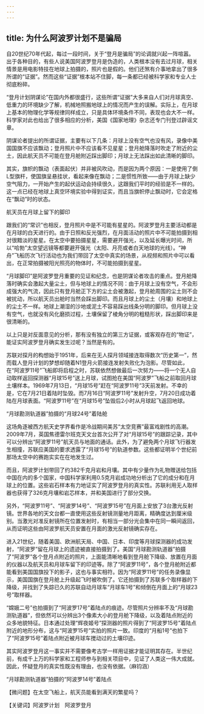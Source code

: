 ```yaml
---
---
---
```

title: 为什么阿波罗计划不是骗局
---




自20世纪70年代起，每过一段时间，关于“登月是骗局”的论调就兴起一阵喧嚣。出于各种目的，有些人说美国阿波罗登月是伪造的，人类根本没有去过月球，相关情景是用电影特技在地球上拍摄的，照片也是假的。他们还煞有介事地拿出了很多所谓的“证据”。然而这些“证据”根本站不住脚，每一条都已经被科学家和专业人士彻底粉碎。

“登月计划阴谋论”在国内外都很盛行，这些所谓“证据”大多来自人们对月球真空、低重力的环境缺少了解，机械地照搬地球上的情况而产生的误解。实际上，在月球上基本的物理化学等规律同样成立，只是具体环境条件不同，表现也会大不一样。科学家对此也给出了很多相应的分析，美国《国家地理》杂志还专门刊登过辟谣文章。



阴谋论者提出的所谓证据，主要有以下几条：月球上没有空气也没有风，录像中美国国旗不应该飘动；登月照片中不应该看不见星星；登月舱降落时吹走了附近的尘土，因此航天员不可能在登月舱附近踩出脚印；月球上无法踩出如此清晰的脚印。

其实，旗帜的飘动（表面起伏）并非被风吹动，而是因为两个原因：一是使用了倒L型旗杆，使国旗呈悬挂状，看起来像在飘动；二是惯性所致——由于月球上缺少空气阻力，一开始产生的起伏运动会持续很久，这跟我们平时的经验是不一样的。这一点已经在地球上真空环境实验中得到证实，而且当旗帜停止飘动时，它会定格在“飘动”时的状态。

航天员在月球上留下的脚印



跟我们的“常识”也相反，登月照片中是不可能有星星的。阿波罗登月主要活动都是在月球的白天进行的。由于日照和反光强烈，在月面活动的照片中不可能拍摄到相对很黯淡的星星。在太空中要拍摄星星，需要避开强光，以及延长曝光时间，所以“哈勃”太空望远镜等都要避开强光（太阳、月亮或者白天地球的光线）。“神舟”飞船历次飞行活动也为我们带回了太空中真实的场景，从视频和照片中可以看出，在正常拍摄被阳光照亮的物体时，不可能拍摄到星星。

“月球脚印”是阿波罗登月重要的见证和纪念，也是阴谋论者攻击的重点。登月舱降落时确实会激起大量尘土，但与地球上的情况不同：由于月球上没有空气，不会形成强大的气流，因此只有登月舱正下方的尘土会被激起，登月舱周围的尘土则不会被扰动，所以航天员出舱时当然会踩出脚印。而且月球上的尘土（月壤）和地球上的尘土不一样。地球上潮湿的沙地或泥土不容易踩出线条分明的脚印。但月球上没有空气，也就没有风化磨损过程，土壤保留了棱角分明的粗糙形状，踩出脚印来是很清晰的。

以上只是对反面意见的分析，那有没有独立的第三方证据，或客观存在的“物证”，能证实阿波罗登月确实发生过呢？当然是有的。

苏联对探月的构想始于1951年，后来在无人探月领域接连取得数次“历史第一”，然而载人登月计划的梦想却随着N1登月火箭接连发射失败化为泡影。尽管如此，在“阿波罗11号”飞船即将启程之时，苏联依然想做最后一次努力——将一个无人自动取样返回探测器“月球15号”送上月球，试图抢在美国“阿波罗”飞船之前取回月球土壤样本。1969年7月13日，“月球15号”赶在“阿波罗11号”3天前发射。不幸的是，它在7月21日着陆时坠毁。而7月16日“阿波罗11号”发射升空，7月20日成功着陆在月球表面。“阿波罗11号”在“月球15号”坠毁后2小时从月球起飞返回地球。

“月球勘测轨道器”拍摄的“月球24号”着陆舱



这场角逐被西方航天史学界看作是冷战期间美苏“太空竞赛”最富戏剧性的高潮。2009年7月，英国焦德雷尔班克天文台首次公开了对“月球15号”的跟踪记录，其中可以分辨出“阿波罗11号”航天员与地面的通话。此外，为了避免两个月球飞行器发生相撞，苏联应美国的要求透露了“月球15号”的轨道参数。这些都证明半个世纪前那场太空中的赛跑实实在在地发生过。

而且，阿波罗计划带回了约382千克月岩和月壤。其中有少量作为礼物赠送给包括中国在内的多个国家，中国科学家利用0.5克月岩成功地分析出了它的成分和在月球上的位置。这些岩石样本有力地证实了阿波罗登月的真实性。苏联利用无人取样器也获得了326克月壤和岩芯样本，并和美国进行了部分交换。

另外，“阿波罗11号”、“阿波罗14号”、“阿波罗15号”在月面上安放了3台激光反射镜。世界各地的天文台都一直使用这些反射镜测量地月距离，精确度达到厘米级别。当激光对准反射镜所在位置发射时，有相当一部分光会集中在同一瞬间返回，从而证明这些由阿波罗航天员安置在月面的激光反射镜确实存在。

进入21世纪，随着美国、欧洲航天局、中国、日本、印度等月球探测器的成功发射，“阿波罗”留在月球上的遗迹被直接拍摄到了。美国“月球勘测轨道器”拍摄了“阿波罗”各个登月点附近的照片，上面能清晰地看到登月舱下降级、放置在月面的仪器以及航天员和月球车留下的印迹等。除了“阿波罗11号”，各个登月舱附近都能看到美国国旗投下的影子，这也与事实相符。因为“阿波罗11号”的任务录像显示，美国国旗在登月舱上升级起飞时被吹倒了。它还拍摄到了苏联多个取样器的下降级，并找到了失踪已久的苏联自动月球车“月球车1号”和倾倒在月面上的“月球23号”取样器。

“嫦娥二号”也拍摄到了“阿波罗17号”着陆点的痕迹。尽管照片分辨率不及“月球勘测轨道器”，但依然可以分辨出3个像素大小的登月舱下降级，以及着陆点附近的众多地貌特征。日本通过处理“辉夜姬号”探测器的照片得到了“阿波罗15号”着陆点附近的地形分布，这与“阿波罗15号”实拍的照片一致。印度的“月船1号”也拍下了“阿波罗15号”着陆点附近被月球车搅动过的土壤印迹。

其实阿波罗登月这一事实并不需要像考古学一样用证据才能证明其存在。半世纪前，有成千上万的科学家和工程师参与到相关项目中，见证了人类这一伟大成就。因此，怀疑登月的真实性既没有理由，也没有依据。（麻钧涵）

“月球勘测轨道器”拍摄的“阿波罗14号”着陆点





【微问题】在太空飞船上，航天员能看到满天的繁星吗？

【关键词】阿波罗计划　阿波罗登月